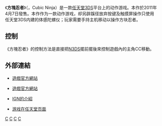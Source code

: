 {{expand|time=2011-05-21T14:05:11+00:00}}
{{Infobox animanga/Headerofja
|標題= 方塊忍者
|圖像= Cubic ninja japan.png
|尺寸= 
|說明= 
|日文名稱= キュービックニンジャ
|英文名稱= Cubic Ninja
|假名= 
|羅馬字= 
|類型= 
}}
{{Infobox animanga/Game
|標題= 
|遊戲類型= [[动作游戏|动作]]，[[益智游戏|益智]]
|使用平臺= [[任天堂3DS|任天堂3DS]]
|開發團隊= [[AQ_Interactive|AQ Interactive]]
|代理商= AQ Interactive（日本）<br>[[Ubisoft|Ubisoft]]（欧美）
|製作人= 
|監製= 
|腳本= 
|人物設定= 
|音樂= 
|媒體= 3DS專用卡匣，数字下载
|遊戲人數= 1人
|發售日= {{flagicon|Japan}}2011年4月7日<br>2013年3月28日（下载版）<br>{{flagicon|USA}}{{flagicon|CAN}}2011年6月14日<br>{{flagicon|AUS}}2011年6月23日<br/>{{flagicon|EUR}}2011年6月24日
|啟用時期= 
|售價= {{flagicon|Japan}}3,990日元<br>2,980日元（下载版）<br>{{flagicon|USA}}USD$39.99
|銷售數量= 
|對象年齡= 所有年齡
|周邊界面= 
}}
{{Infobox animanga/Footerofja}}

《'''方塊忍者'''》（{{lang|ja|キュービックニンジャ}}，Cubic Ninja）是一款[[任天堂3DS|任天堂3DS]]平台上的动作游戏。本作於2011年4月7日發售。本作作为一款动作游戏，却另辟蹊径放弃按键及触摸屏操作只使用任天堂3DS内建的体感陀螺仪；玩家需要手持主机移动以操作方块忍者。

==控制==
《方塊忍者》的控制方法是直接把[[N3DS|N3DS]]擺前擺後來控制遊戲內的主角CC移動。

<!--
==3DS家酿漏洞==
在2014年11月17日，立方忍者成为恶名的对象时乔丹“Smealum”Rabet宣传，一个用户模式漏洞在游戏中可以让任天堂2DS，3DS，3DS XL，或新建任天堂3DS主机来执行自制代码。该漏洞，被称为“Ninjhax”，要求用户将设备的SD卡上的引导文件，然后用立方体忍者的级别共享功能扫描一个特殊的QR码。代码触发启动程序，那么它可以用来运行应用程序的下载和执行。从利用数据存储游戏的保存数据之内。

虽然Ninjhax最初将发布2014年8月30日，Rabet举行了它的发行，由于新的任天堂3DS的揭幕，相信任何版本，然后才将给予任天堂的时间来解决该漏洞的新版本。该漏洞被最终公布的2014年11月21日与新3DS在澳大利亚和新西兰的发行不谋而合。由于他的立场，Rabet指出，该漏洞不会允许使用盗版游戏，但没注意，它可能被用来绕过控制台的区域锁定。

这一发现，这是有史以来第一次基于软件的利用自制软件中进行游戏，其接收不良导致了其分类为“讨价还价斌”称号，并被评论家需求3DS家庭引发了激增。立方忍者的副本很快销售一空，在一些主要的视频游戏零售商，而来自网上零售商的游戏副本开始在价格上升，从25美元，到原来40元的建议零售价高达500美元。不久后公布，任天堂拉立方忍者从网上商店，大概是为了防止广泛使用的漏洞，本场比赛是唯一可用的数字在日本，但是 Rabet还指出，讽刺的是，尽管越来越多的关注游戏中收到的，通过形成奇妙的AQL合并其发布之后谁开发立方忍者的工作室成为唯一倒闭的几个月。
-->

== 外部連結 ==
*{{Ja}}[https://web.archive.org/web/20110514065537/http://www.aqi.co.jp/product/cubicninja/ 遊戲官方網站]
*{{en}}[https://web.archive.org/web/20130318074401/http://www.nintendo3ds.ubi.com/portal/en-US/browse/cubic-ninja/index.aspx 遊戲官方網站]
*{{en}}[http://ds.ign.com/articles/117/1177295p1.html IGN的介紹] {{Wayback|url=http://ds.ign.com/articles/117/1177295p1.html |date=20110903003017 }}
*{{ja}}[http://www.nintendo.co.jp/3ds/software/aqnj/index.html 游戏在任天堂页面] {{Wayback|url=http://www.nintendo.co.jp/3ds/software/aqnj/index.html |date=20130508092632 }}

{{DEFAULTSORT:Cubic Ninja}}
[[Category:2011年电子游戏|C]]
[[Category:動作遊戲|C]]
[[Category:任天堂3DS游戏|C]]
[[Category:忍者题材电子游戏|C]]